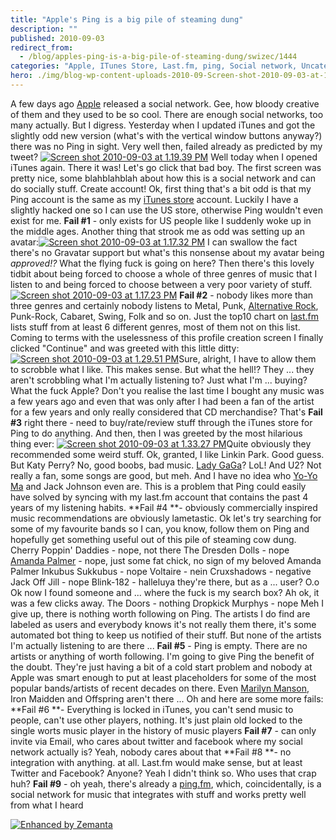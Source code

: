 ```yaml
---
title: "Apple's Ping is a big pile of steaming dung"
description: ""
published: 2010-09-03
redirect_from:
  - /blog/apples-ping-is-a-big-pile-of-steaming-dung/swizec/1444
categories: "Apple, ITunes Store, Last.fm, ping, Social network, Uncategorized"
hero: ./img/blog-wp-content-uploads-2010-09-Screen-shot-2010-09-03-at-1.19.39-PM.png
---
```


A few days ago [Apple](http://www.apple.com "Apple") released a social network. Gee, how bloody creative of them and they used to be so cool. There are enough social networks, too many actually. But I digress. Yesterday when I updated iTunes and got the slightly odd new version (what's with the vertical window buttons anyway?) there was no Ping in sight. Very well then, failed already as predicted by my tweet? [![](http://swizec.com/blog/wp-content/uploads/2010/09/Screen-shot-2010-09-03-at-1.19.39-PM.png "Screen shot 2010-09-03 at 1.19.39 PM")](./img/blog-wp-content-uploads-2010-09-Screen-shot-2010-09-03-at-1.19.39-PM.png) Well today when I opened iTunes again. There it was! Let's go click that bad boy. The first screen was pretty nice, some blahblahblah about how this is a social network and can do socially stuff. Create account! Ok, first thing that's a bit odd is that my Ping account is the same as my [iTunes store](http://itunes.com "ITunes Store") account. Luckily I have a slightly hacked one so I can use the US store, otherwise Ping wouldn't even exist for me. **Fail #1** - only exists for US people like I suddenly woke up in the middle ages. Another thing that strook me as odd was setting up an avatar:[![](http://swizec.com/blog/wp-content/uploads/2010/09/Screen-shot-2010-09-03-at-1.17.32-PM.png "Screen shot 2010-09-03 at 1.17.32 PM")](./img/blog-wp-content-uploads-2010-09-Screen-shot-2010-09-03-at-1.17.32-PM.png) I can swallow the fact there's no Gravatar support but what's this nonsense about my avatar being _approved!?_ What the flying fuck is going on here? Then there's this lovely tidbit about being forced to choose a whole of three genres of music that I listen to and being forced to choose between a very poor variety of stuff.[![](http://swizec.com/blog/wp-content/uploads/2010/09/Screen-shot-2010-09-03-at-1.17.23-PM.png "Screen shot 2010-09-03 at 1.17.23 PM")](./img/blog-wp-content-uploads-2010-09-Screen-shot-2010-09-03-at-1.17.23-PM.png) **Fail #2** - nobody likes more than three genres and certainly nobody listens to Metal, Punk, [Alternative Rock](http://en.wikipedia.org/wiki/Alternative_rock "Alternative rock"), Punk-Rock, Cabaret, Swing, Folk and so on. Just the top10 chart on [last.fm](http://Last.fm "Last.fm") lists stuff from at least 6 different genres, most of them not on this list. Coming to terms with the uselessness of this profile creation screen I finally clicked "Continue" and was greeted with this little ditty: [![](http://swizec.com/blog/wp-content/uploads/2010/09/Screen-shot-2010-09-03-at-1.29.51-PM.png "Screen shot 2010-09-03 at 1.29.51 PM")](./img/blog-wp-content-uploads-2010-09-Screen-shot-2010-09-03-at-1.29.51-PM.png)Sure, alright, I have to allow them to scrobble what I like. This makes sense. But what the hell!? They ... they aren't scrobbling what I'm actually listening to? Just what I'm ... buying? What the fuck Apple? Don't you realise the last time I bought any music was a few years ago and even that was only after I had been a fan of the artist for a few years and only really considered that CD merchandise? That's **Fail #3** right there - need to buy/rate/review stuff through the iTunes store for Ping to do anything. And then, then I was greeted by the most hilarious thing ever: [![](http://swizec.com/blog/wp-content/uploads/2010/09/Screen-shot-2010-09-03-at-1.33.27-PM.png "Screen shot 2010-09-03 at 1.33.27 PM")](./img/blog-wp-content-uploads-2010-09-Screen-shot-2010-09-03-at-1.33.27-PM.png)Quite obviously they recommended some weird stuff. Ok, granted, I like Linkin Park. Good guess. But Katy Perry? No, good boobs, bad music. [Lady GaGa](http://www.ladygaga.com/ "Lady Gaga")? LoL! And U2? Not really a fan, some songs are good, but meh. And I have no idea who [Yo-Yo Ma](http://www.yo-yoma.com/ "Yo-Yo Ma") and Jack Johnson even are. This is a problem that Ping could easily have solved by syncing with my last.fm account that contains the past 4 years of my listening habits. **Fail #4 **- obviously commercially inspired music recommendations are obviously lametastic. Ok let's try searching for some of my favourite bands so I can, you know, follow them on Ping and hopefully get something useful out of this pile of steaming cow dung. Cherry Poppin' Daddies - nope, not there The Dresden Dolls - nope [Amanda Palmer](http://amandapalmer.net "Amanda Palmer") - nope, just some fat chick, no sign of my beloved Amanda Palmer Inkubus Sukkubus - nope Voltaire - nein Cruxshadows - negative Jack Off Jill - nope Blink-182 - halleluya they're there, but as a ... user? O.o Ok now I found someone and ... where the fuck is my search box? Ah ok, it was a few clicks away. The Doors - nothing Dropkick Murphys - nope Meh I give up, there is nothing worth following on Ping. The artists I do find are labeled as users and everybody knows it's not really them there, it's some automated bot thing to keep us notified of their stuff. But none of the artists I'm actually listening to are there ... **Fail #5** - Ping is empty. There are no artists or anything of worth following. I'm going to give Ping the benefit of the doubt. They're just having a bit of a cold start problem and nobody at Apple was smart enough to put at least placeholders for some of the most popular bands/artists of recent decades on there. Even [Marilyn Manson](http://www.marilynmanson.com "Marilyn Manson"), Iron Maidden and Offspring aren't there ... Oh and here are some more fails: **Fail #6 **- Everything is locked in iTunes, you can't send music to people, can't use other players, nothing. It's just plain old locked to the single worts music player in the history of music players **Fail #7** - can only invite via Email, who cares about twitter and facebook where my social network actually is? Yeah, nobody cares about that **Fail #8 **- no integration with anything. at all. Last.fm would make sense, but at least Twitter and Facebook? Anyone? Yeah I didn't think so. Who uses that crap huh? **Fail #9** - oh yeah, there's already a [ping.fm](http://ping.fm/), which, coincidentally, is a social network for music that integrates with stuff and works pretty well from what I heard

[![Enhanced by Zemanta](http://img.zemanta.com/zemified_e.png?x-id=ffb7f017-5402-4e8f-9ce4-f22d785e005b)](http://www.zemanta.com/ "Enhanced by Zemanta")
